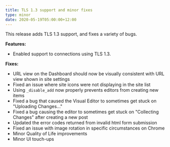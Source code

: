 ```yaml
---
title: TLS 1.3 support and minor fixes
type: minor
date: 2020-05-19T05:00:00+12:00
---
```


This release adds TLS 1.3 support, and fixes a variety of bugs.

**Features:**

* Enabled support to connections using TLS 1.3.

**Fixes:**

* URL view on the Dashboard should now be visually consistent with URL view shown in site settings
* Fixed an issue where site icons were not displaying in the site list
* Using `_disable_add` now properly prevents editors from creating new items
* Fixed a bug that caused the Visual Editor to sometimes get stuck on "Uploading Changes…"
* Fixed a bug causing the editor to sometimes get stuck on "Collecting Changes" after creating a new post
* Updated the error codes returned from invalid html form submission
* Fixed an issue with image rotation in specific circumstances on Chrome
* Minor Quality of Life improvements
* Minor UI touch-ups